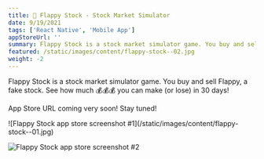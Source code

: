 ```yaml
---
title: 🚀 Flappy Stock - Stock Market Simulator
date: 9/19/2021
tags: ['React Native', 'Mobile App']
appStoreUrl: ''
summary: Flappy Stock is a stock market simulator game. You buy and sell Flappy, a fake stock. See how much 💰💰💰 you can make (or lose) in 30 days!
featured: /static/images/content/flappy-stock--02.jpg
weight: -2
---
```


Flappy Stock is a stock market simulator game. You buy and sell Flappy, a fake stock. See how much 💰💰💰 you can make (or lose) in 30 days!

App Store URL coming very soon! Stay tuned!

<div className="grid grid-cols-2 gap-2">
![Flappy Stock app store screenshot #1](/static/images/content/flappy-stock--01.jpg)

![Flappy Stock app store screenshot #2](/static/images/content/flappy-stock--02.jpg)

</div>
